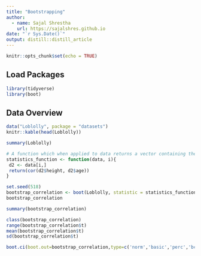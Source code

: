 ```yaml
---
title: "Bootstrapping"
author:
  - name: Sajal Shrestha 
    url: https://sajalshres.github.io
date: "`r Sys.Date()`"
output: distill::distill_article
---
```


```r
knitr::opts_chunk$set(echo = TRUE)
```

## Load Packages

```r
library(tidyverse)
library(boot)
```

## Data Overview

```r
data("Loblolly", package = "datasets")
knitr::kable(head(Loblolly))
```

```r
summary(Loblolly)
```

```r
# A function which when applied to data returns a vector containing the statistic(s) of interest.
statistics_function <- function(data, i){
 d2 <- data[i,] 
 return(cor(d2$height, d2$age))
}
```

```r
set.seed(518)
bootstrap_correlation <- boot(Loblolly, statistic = statistics_function, R = 10000)
bootstrap_correlation
```

```r
summary(bootstrap_correlation)
```

```r
class(bootstrap_correlation)
range(bootstrap_correlation$t)
mean(bootstrap_correlation$t)
sd(bootstrap_correlation$t)
```

```r
boot.ci(boot.out=bootstrap_correlation,type=c('norm','basic','perc','bca'))
```
